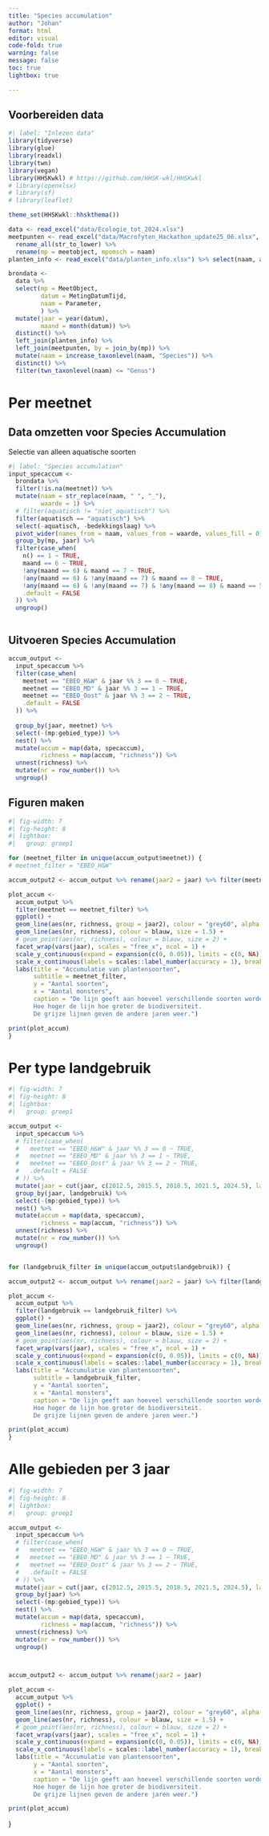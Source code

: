 ```yaml
---
title: "Species accumulation"
author: "Johan"
format: html
editor: visual
code-fold: true
warning: false
message: false
toc: true
lightbox: true

---
```


## Voorbereiden data

```r
#| label: "Inlezen data"
library(tidyverse)
library(glue)
library(readxl)
library(twn)
library(vegan)
library(HHSKwkl) # https://github.com/HHSK-wkl/HHSKwkl
# library(openxlsx)
# library(sf)
# library(leaflet)

theme_set(HHSKwkl::hhskthema())

data <- read_excel("data/Ecologie_tot_2024.xlsx") 
meetpunten <- read_excel("data/Macrofyten_Hackathon_update25_06.xlsx", sheet = "Meetpunt_informatie") %>% 
  rename_all(str_to_lower) %>% 
  rename(mp = meetobject, mpomsch = naam)
planten_info <- read_excel("data/planten_info.xlsx") %>% select(naam, aquatisch, bedekkingslaag)

brondata <- 
  data %>%   
  select(mp = MeetObject, 
         datum = MetingDatumTijd, 
         naam = Parameter, 
         ) %>% 
  mutate(jaar = year(datum),
         maand = month(datum)) %>% 
  distinct() %>% 
  left_join(planten_info) %>% 
  left_join(meetpunten, by = join_by(mp)) %>% 
  mutate(naam = increase_taxonlevel(naam, "Species")) %>% 
  distinct() %>% 
  filter(twn_taxonlevel(naam) <= "Genus")

```
# Per meetnet

## Data omzetten voor Species Accumulation

Selectie van alleen aquatische soorten

```r
#| label: "Species accumulation"
input_specaccum <- 
  brondata %>% 
  filter(!is.na(meetnet)) %>% 
  mutate(naam = str_replace(naam, " ", "_"),
         waarde = 1) %>%
  # filter(aquatisch != "niet_aquatisch") %>% 
  filter(aquatisch == "aquatisch") %>%
  select(-aquatisch, -bedekkingslaag) %>%
  pivot_wider(names_from = naam, values_from = waarde, values_fill = 0) %>% 
  group_by(mp, jaar) %>% 
  filter(case_when(
    n() == 1 ~ TRUE,
    maand == 6 ~ TRUE,
    !any(maand == 6) & maand == 7 ~ TRUE,
    !any(maand == 6) & !any(maand == 7) & maand == 8 ~ TRUE,
    !any(maand == 6) & !any(maand == 7) & !any(maand == 8) & maand == 5 ~ TRUE,
    .default = FALSE
  )) %>% 
  ungroup() 



```

## Uitvoeren Species Accumulation

```r
accum_output <- 
  input_specaccum %>% 
  filter(case_when(
    meetnet == "EBEO_H&W" & jaar %% 3 == 0 ~ TRUE,
    meetnet == "EBEO_MD" & jaar %% 3 == 1 ~ TRUE,
    meetnet == "EBEO_Oost" & jaar %% 3 == 2 ~ TRUE,
    .default = FALSE
  )) %>% 
  
  group_by(jaar, meetnet) %>% 
  select(-(mp:gebied_type)) %>% 
  nest() %>% 
  mutate(accum = map(data, specaccum),
         richness = map(accum, "richness")) %>%
  unnest(richness) %>%
  mutate(nr = row_number()) %>% 
  ungroup()

```


## Figuren maken

```r
#| fig-width: 7
#| fig-height: 8
#| lightbox:
#|   group: groep1

for (meetnet_filter in unique(accum_output$meetnet)) {
# meetnet_filter = "EBEO_H&W"

accum_output2 <- accum_output %>% rename(jaar2 = jaar) %>% filter(meetnet == meetnet_filter)

plot_accum <-
  accum_output %>% 
  filter(meetnet == meetnet_filter) %>% 
  ggplot() + 
  geom_line(aes(nr, richness, group = jaar2), colour = "grey60", alpha = 0.6, data = accum_output2) + 
  geom_line(aes(nr, richness), colour = blauw, size = 1.5) + 
  # geom_point(aes(nr, richness), colour = blauw, size = 2) + 
  facet_wrap(vars(jaar), scales = "free_x", ncol = 1) + 
  scale_y_continuous(expand = expansion(c(0, 0.05)), limits = c(0, NA)) + 
  scale_x_continuous(labels = scales::label_number(accuracy = 1), breaks = scales::breaks_pretty(3)) +
  labs(title = "Accumulatie van plantensoorten",
       subtitle = meetnet_filter,
       y = "Aantal soorten",
       x = "Aantal monsters",
       caption = "De lijn geeft aan hoeveel verschillende soorten worden gevonden in een bepaald aantal monsters.
       Hoe hoger de lijn hoe groter de biodiversiteit.
       De grijze lijnen geven de andere jaren weer.")  

print(plot_accum)
}
```

# Per type landgebruik

```r
#| fig-width: 7
#| fig-height: 8
#| lightbox:
#|   group: groep1

accum_output <- 
  input_specaccum %>% 
  # filter(case_when(
  #   meetnet == "EBEO_H&W" & jaar %% 3 == 0 ~ TRUE,
  #   meetnet == "EBEO_MD" & jaar %% 3 == 1 ~ TRUE,
  #   meetnet == "EBEO_Oost" & jaar %% 3 == 2 ~ TRUE,
  #   .default = FALSE
  # )) %>% 
  mutate(jaar = cut(jaar, c(2012.5, 2015.5, 2018.5, 2021.5, 2024.5), labels = c("2013-2015", "2016-2018", "2019-2021", "2022-2024"))) %>% 
  group_by(jaar, landgebruik) %>% 
  select(-(mp:gebied_type)) %>% 
  nest() %>% 
  mutate(accum = map(data, specaccum),
         richness = map(accum, "richness")) %>%
  unnest(richness) %>%
  mutate(nr = row_number()) %>% 
  ungroup()


for (landgebruik_filter in unique(accum_output$landgebruik)) {

accum_output2 <- accum_output %>% rename(jaar2 = jaar) %>% filter(landgebruik == landgebruik_filter)

plot_accum <-
  accum_output %>% 
  filter(landgebruik == landgebruik_filter) %>% 
  ggplot() + 
  geom_line(aes(nr, richness, group = jaar2), colour = "grey60", alpha = 0.6, data = accum_output2) + 
  geom_line(aes(nr, richness), colour = blauw, size = 1.5) + 
  # geom_point(aes(nr, richness), colour = blauw, size = 2) + 
  facet_wrap(vars(jaar), scales = "free_x", ncol = 1) + 
  scale_y_continuous(expand = expansion(c(0, 0.05)), limits = c(0, NA)) + 
  scale_x_continuous(labels = scales::label_number(accuracy = 1), breaks = scales::breaks_pretty(3)) +
  labs(title = "Accumulatie van plantensoorten",
       subtitle = landgebruik_filter,
       y = "Aantal soorten",
       x = "Aantal monsters",
       caption = "De lijn geeft aan hoeveel verschillende soorten worden gevonden in een bepaald aantal monsters.
       Hoe hoger de lijn hoe groter de biodiversiteit.
       De grijze lijnen geven de andere jaren weer.")  

print(plot_accum)
}
```

# Alle gebieden per 3 jaar 

```r
#| fig-width: 7
#| fig-height: 8
#| lightbox:
#|   group: groep1

accum_output <- 
  input_specaccum %>% 
  # filter(case_when(
  #   meetnet == "EBEO_H&W" & jaar %% 3 == 0 ~ TRUE,
  #   meetnet == "EBEO_MD" & jaar %% 3 == 1 ~ TRUE,
  #   meetnet == "EBEO_Oost" & jaar %% 3 == 2 ~ TRUE,
  #   .default = FALSE
  # )) %>% 
  mutate(jaar = cut(jaar, c(2012.5, 2015.5, 2018.5, 2021.5, 2024.5), labels = c("2013-2015", "2016-2018", "2019-2021", "2022-2024"))) %>% 
  group_by(jaar) %>% 
  select(-(mp:gebied_type)) %>% 
  nest() %>% 
  mutate(accum = map(data, specaccum),
         richness = map(accum, "richness")) %>%
  unnest(richness) %>%
  mutate(nr = row_number()) %>% 
  ungroup()



accum_output2 <- accum_output %>% rename(jaar2 = jaar)  

plot_accum <-
  accum_output %>% 
  ggplot() + 
  geom_line(aes(nr, richness, group = jaar2), colour = "grey60", alpha = 0.6, data = accum_output2) + 
  geom_line(aes(nr, richness), colour = blauw, size = 1.5) + 
  # geom_point(aes(nr, richness), colour = blauw, size = 2) + 
  facet_wrap(vars(jaar), scales = "free_x", ncol = 1) + 
  scale_y_continuous(expand = expansion(c(0, 0.05)), limits = c(0, NA)) + 
  scale_x_continuous(labels = scales::label_number(accuracy = 1), breaks = scales::breaks_pretty(3)) +
  labs(title = "Accumulatie van plantensoorten",
       y = "Aantal soorten",
       x = "Aantal monsters",
       caption = "De lijn geeft aan hoeveel verschillende soorten worden gevonden in een bepaald aantal monsters.
       Hoe hoger de lijn hoe groter de biodiversiteit.
       De grijze lijnen geven de andere jaren weer.")  

print(plot_accum)
```
}